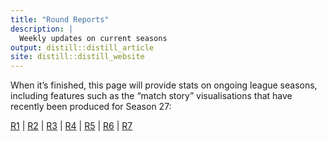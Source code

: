 ```yaml
---
title: "Round Reports"
description: |
  Weekly updates on current seasons
output: distill::distill_article
site: distill::distill_website
---
```


When it's finished, this page will provide stats on ongoing league seasons, including features such as the "match story" visualisations that have recently been produced for Season 27:

[R1](temp/s27_r1_allmatches.pdf) | [R2](temp/s27_r2_allmatches.pdf) | [R3](temp/s27_r3_allmatches.pdf) | [R4](temp/s27_r4_allmatches.pdf) | [R5](temp/s27_r5_allmatches.pdf) | [R6](temp/s27_r6_allmatches.pdf) | [R7](temp/s27_r7_allmatches.pdf)